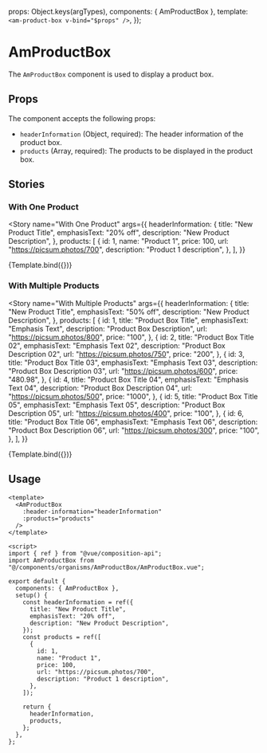 
<Meta title="Organisms/AmProductBox/Introduction" />

  props: Object.keys(argTypes),
  components: { AmProductBox },
  template: `<am-product-box v-bind="$props" />`,
});

# AmProductBox

The `AmProductBox` component is used to display a product box.

## Props

The component accepts the following props:

- `headerInformation` (Object, required): The header information of the product box.
- `products` (Array, required): The products to be displayed in the product box.

## Stories

### With One Product

<Story
  name="With One Product"
  args={{
    headerInformation: {
      title: "New Product Title",
      emphasisText: "20% off",
      description: "New Product Description",
    },
    products: [
      {
        id: 1,
        name: "Product 1",
        price: 100,
        url: "https://picsum.photos/700",
        description: "Product 1 description",
      },
    ],
  }}
>
  {Template.bind({})}
</Story>

### With Multiple Products

<Story
  name="With Multiple Products"
  args={{
    headerInformation: {
      title: "New Product Title",
      emphasisText: "50% off",
      description: "New Product Description",
    },
    products: [
      {
        id: 1,
        title: "Product Box Title",
        emphasisText: "Emphasis Text",
        description: "Product Box Description",
        url: "https://picsum.photos/800",
        price: "100",
      },
      {
        id: 2,
        title: "Product Box Title 02",
        emphasisText: "Emphasis Text 02",
        description: "Product Box Description 02",
        url: "https://picsum.photos/750",
        price: "200",
      },
      {
        id: 3,
        title: "Product Box Title 03",
        emphasisText: "Emphasis Text 03",
        description: "Product Box Description 03",
        url: "https://picsum.photos/600",
        price: "480.98",
      },
      {
        id: 4,
        title: "Product Box Title 04",
        emphasisText: "Emphasis Text 04",
        description: "Product Box Description 04",
        url: "https://picsum.photos/500",
        price: "1000",
      },
      {
        id: 5,
        title: "Product Box Title 05",
        emphasisText: "Emphasis Text 05",
        description: "Product Box Description 05",
        url: "https://picsum.photos/400",
        price: "100",
      },
      {
        id: 6,
        title: "Product Box Title 06",
        emphasisText: "Emphasis Text 06",
        description: "Product Box Description 06",
        url: "https://picsum.photos/300",
        price: "100",
      },
    ],
  }}
>
  {Template.bind({})}
</Story>

## Usage

```vue
<template>
  <AmProductBox
    :header-information="headerInformation"
    :products="products"
  />
</template>

<script>
import { ref } from "@vue/composition-api";
import AmProductBox from "@/components/organisms/AmProductBox/AmProductBox.vue";

export default {
  components: { AmProductBox },
  setup() {
    const headerInformation = ref({
      title: "New Product Title",
      emphasisText: "20% off",
      description: "New Product Description",
    });
    const products = ref([
      {
        id: 1,
        name: "Product 1",
        price: 100,
        url: "https://picsum.photos/700",
        description: "Product 1 description",
      },
    ]);

    return {
      headerInformation,
      products,
    };
  },
};
```
